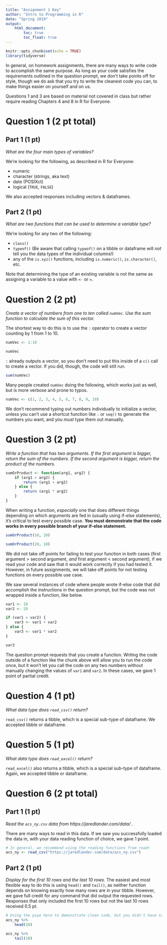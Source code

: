 ```yaml
---
title: "Assignment 1 Key"
author: "Intro to Programming in R"
date: "Spring 2019"
output:
    html_document:
        toc: true
        toc_float: true
---
```


```r
knitr::opts_chunk$set(echo = TRUE)
library(tidyverse)
```

In general, on homework assignments, there are many ways to write code to accomplish the same purpose. As long as your code satisfies the requirements outlined in the question prompt, we don't take points off for style, though we do ask that you try to write the cleanest code you can, to make things easier on yourself and on us.

Questions 1 and 3 are based on material not covered in class but rather require reading Chapters 4 and 8 in R for Everyone.

# Question 1 (2 pt total)

## Part 1 (1 pt)
_What are the four main types of variables?_

We're looking for the following, as described in R for Everyone:

* numeric
* character (strings, aka text)
* date (POSIXct)
* logical (`TRUE`, `FALSE`)

We also accepted responses including vectors & dataframes.

## Part 2 (1 pt)
_What are two functions that can be used to determine a variable type?_

We're looking for any two of the following:

* `class()`
* `typeof()` (Be aware that calling `typeof()` on a tibble or dataframe will _not_ tell you the data types of the individual columns!)
* any of the `is.xyz()` functions, including `is.numeric()`, `is.character()`, etc.

Note that determining the type of an existing variable is not the same as assigning a variable to a value with `<-` or `=`.

# Question 2 (2 pt)
_Create a vector of numbers from one to ten called `numVec`. Use the sum function to calculate the sum of this vector._

The shortest way to do this is to use the `:` operator to create a vector counting by 1 from 1 to 10.

```r
numVec <- 1:10

numVec
```

`:` already outputs a vector, so you don't need to put this inside of a `c()` call to create a vector. If you did, though, the code will still run.

```r
sum(numVec)
```

Many people created `numVec` doing the following, which works just as well, but is more verbose and prone to typos.

```r
numVec <- c(1, 2, 3, 4, 5, 6, 7, 8, 9, 10)
```

We don't recommend typing out numbers individually to initialize a vector, unless you can't use a shortcut function like `:` or `seq()` to generate the numbers you want, and you _must_ type them out manually.

# Question 3 (2 pt)
_Write a function that has two arguments. If the first argument is bigger, return the sum of the numbers. If the second argument is bigger, return the product of the numbers._

```r
sumOrProduct <- function(arg1, arg2) {
    if (arg1 > arg2) {
        return (arg1 + arg2)
    } else {
        return (arg1 * arg2)
    } 
}
```

When writing a function, _especially_ one that does different things depending on which arguments are fed in (usually using if-else statements), it's critical to test every possible case. **You must demonstrate that the code works in every possible branch of your if-else statement.**

```r
sumOrProduct(10, 20)

sumOrProduct(20, 10)
```

We did not take off points for failing to test your function in both cases (first argument > second argument, _and_ first argument < second argument), if we read your code and saw that it would work correctly if you had tested it. However, in future assignments, we will take off points for not testing functions on every possible use case.

We saw several instances of code where people wrote if-else code that did accomplish the instructions in the question prompt, but the code was not wrapped inside a function, like below.

```r
var1 <- 10
var2 <- 20

if (var1 > var2) {
    var3 <- var1 + var2
} else {
    var3 <- var1 * var2
} 

var3
```

The question prompt requests that you create a function. Writing the code outside of a function like the chunk above will allow you to run the code once, but it won't let you call the code on any two numbers without manually changing the values of `var1` and `var2`. In these cases, we gave 1 point of partial credit.

# Question 4 (1 pt)
_What data type does `read_csv()` return?_

`read_csv()` returns a tibble, which is a special sub-type of dataframe. We accepted tibble or dataframe.

# Question 5 (1 pt)
_What data type does `read_excel()` return?_

`read_excel()` also returns a tibble, which is a special sub-type of dataframe. Again, we accepted tibble or dataframe.


# Question 6 (2 pt total)

## Part 1 (1 pt)
_Read the `acs_ny.csv` data from https://jaredlander.com/data/ ._

There are many ways to read in this data. If we saw you successfully loaded the data in, with your data reading function of choice, we gave 1 point.

```r
# In general, we recommend using the reading functions from readr
acs_ny <- read_csv("https://jaredlander.com/data/acs_ny.csv")
```

## Part 2 (1 pt)
_Display for the first 10 rows and the last 10 rows._
The easiest and most flexible way to do this is using `head()` and `tail()`, as neither function depends on knowing exactly how many rows are in your tibble. However, we gave full credit for any command that did output the requested rows. Responses that only included the first 10 rows but not the last 10 rows received 0.5 pt.

```r
# Using the pipe here to demonstrate clean code, but you didn't have to do this
acs_ny %>%
    head(10)
```

```r
acs_ny %>%
    tail(10)
```
